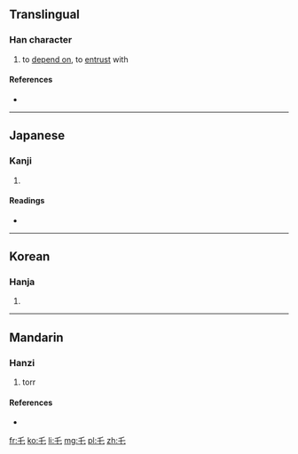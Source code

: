 {{also|虐|托}}<!-- may be replaced by zh-forms -->
==Translingual==

===Han character===
{{Han char|rn=4|rad=丿|as=02|sn=3|four=2071<sub>4</sub>|canj=竹心 (HP)|ids=⿱[[丿]][[七]]}}

# to [[depend on]], to [[entrust]] with

====References====
* {{Han ref|kx=0082.020|dkj=00120|dj=0165.080|hdz=10032.010|uh=4E47|ud=20039|bh=C947|bd=51527}}

----

==Japanese==

===Kanji===
{{ja-kanji|grade=|rs=丿02}}

# {{defn|lang=ja|sort=丿02}}

====Readings====
* {{ja-readings|on=[[たく]] (taku), [[ちゃく]] (chaku)|kun=}}

----

==Korean==

===Hanja===
{{ko-hanja|hangeul=적|rv=jeok|mr=chŏk}}

# {{defn|lang=ko|sort=丿02}}

----

==Mandarin==

===Hanzi===
{{cmn-hanzi|pin=([[tuo1]])|[[zhé]] ([[zhe2]])|wg=che<sup>2</sup>}}

# {{qualifier|[[Appendix:Glossary#D|dated]]}} torr
====References====

* {{reference-book | last =  | first =  | authorlink =  | coauthors =  | year = 2005 | title = 新編字典 | language = Mandarin/English | publisher = 吉林大學出版社 | location =  | id = ISBN 7560124291}}

[[fr:乇]]
[[ko:乇]]
[[li:乇]]
[[mg:乇]]
[[pl:乇]]
[[zh:乇]]